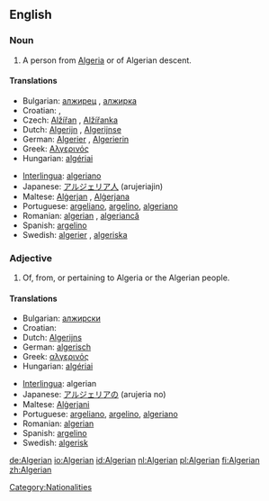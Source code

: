 ==English==

===Noun===
{{en-noun}}

# A person from [[Algeria]] or of Algerian descent.

====Translations====
{{trans-top|from Algeria}}
* Bulgarian: [[алжирец]] {{m}}, [[алжирка]] {{f}}
* Croatian: {{t|hr|Alžirac|alt=Alžírac|m}}, {{t|hr|Alžirka|alt=Àlžīrka|f}}
* Czech: [[Alžířan]] {{m}}, [[Alžířanka]] {{f}}
* Dutch: [[Algerijn]] {{m}}, [[Algerijnse]] {{f}}
* German: [[Algerier]] {{m}}, [[Algerierin]] {{f}}
* Greek: [[Αλγερινός]]
* Hungarian: [[algériai]]
{{trans-mid}}
* [[Interlingua]]: [[algeriano]]
* Japanese: [[アルジェリア人]] (arujeriajin)
* Maltese: [[Alġerjan]] {{m}}, [[Alġerjana]] {{f}}
* Portuguese: [[argeliano]], [[argelino]], [[algeriano]]
* Romanian: [[algerian]] {{m}}, [[algeriancă]] {{f}}
* Spanish: [[argelino]] {{m|f}}
* Swedish: [[algerier]] {{m}}, [[algeriska]] {{f}}
{{trans-bottom}}

===Adjective===
{{en-adj}}

# Of, from, or pertaining to Algeria or the Algerian people.

====Translations====
{{trans-top|of Algeria or its people}}
* Bulgarian: [[алжирски]]
* Croatian: {{t|hr|alžirski|alt=àlžīrskī}}
* Dutch: [[Algerijns]]
* German: [[algerisch]]
* Greek: [[αλγερινός]]
* Hungarian: [[algériai]]
{{trans-mid}}
* [[Interlingua]]: algerian
* Japanese: [[アルジェリアの]] (arujeria no)
* Maltese: [[Alġerjani]] {{p}}
* Portuguese: [[argeliano]], [[argelino]], [[algeriano]]
* Romanian: [[algerian]]
* Spanish: [[argelino]]
* Swedish: [[algerisk]]
{{trans-bottom}}

[[Category:Nationalities]]

[[de:Algerian]]
[[io:Algerian]]
[[id:Algerian]]
[[nl:Algerian]]
[[pl:Algerian]]
[[fi:Algerian]]
[[zh:Algerian]]